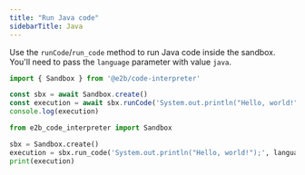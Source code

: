 ---
title: "Run Java code"
sidebarTitle: Java
---

Use the `runCode`/`run_code` method to run Java code inside the sandbox.
You'll need to pass the `language` parameter with value `java`.
<CodeGroup>
```js JavaScript & TypeScript
import { Sandbox } from '@e2b/code-interpreter'

const sbx = await Sandbox.create()
const execution = await sbx.runCode('System.out.println("Hello, world!");', { language: 'java' })
console.log(execution)
```
```python Python
from e2b_code_interpreter import Sandbox

sbx = Sandbox.create()
execution = sbx.run_code('System.out.println("Hello, world!");', language="java")
print(execution)
```
</CodeGroup>